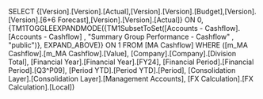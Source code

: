 SELECT {[Version].[Version].[Actual],[Version].[Version].[Budget],[Version].[Version].[6+6 Forecast],[Version].[Version].[Actual]} ON 0, {TM1TOGGLEEXPANDMODE({TM1SubsetToSet([Accounts - Cashflow].[Accounts - Cashflow] , "Summary Group Performance - Cashflow" , "public")}, EXPAND_ABOVE)} ON 1 FROM [MA Cashflow] WHERE ([m_MA Cashflow].[m_MA Cashflow].[Value], [Company].[Company].[Division Total], [Financial Year].[Financial Year].[FY24], [Financial Period].[Financial Period].[Q3^P09], [Period YTD].[Period YTD].[Period], [Consolidation Layer].[Consolidation Layer].[Management Accounts], [FX Calculation].[FX Calculation].[Local])